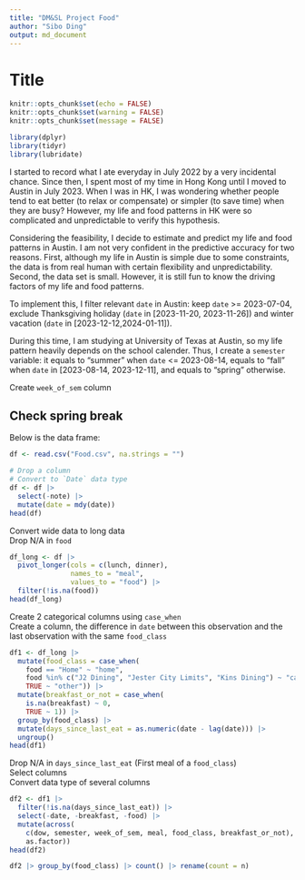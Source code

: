 ```yaml
---
title: "DM&SL Project Food"
author: "Sibo Ding"
output: md_document
---
```


# Title

```r
knitr::opts_chunk$set(echo = FALSE)
knitr::opts_chunk$set(warning = FALSE)
knitr::opts_chunk$set(message = FALSE)

library(dplyr)
library(tidyr)
library(lubridate)
```

I started to record what I ate everyday in July 2022 by a very incidental chance. Since then, I spent most of my time in Hong Kong until I moved to Austin in July 2023. When I was in HK, I was wondering whether people tend to eat better (to relax or compensate) or simpler (to save time) when they are busy? However, my life and food patterns in HK were so complicated and unpredictable to verify this hypothesis.  

Considering the feasibility, I decide to estimate and predict my life and food patterns in Austin. I am not very confident in the predictive accuracy for two reasons. First, although my life in Austin is simple due to some constraints, the data is from real human with certain flexibility and unpredictability. Second, the data set is small. However, it is still fun to know the driving factors of my life and food patterns.  

To implement this, I filter relevant `date` in Austin: keep `date` >= 2023-07-04, exclude Thanksgiving holiday (`date` in [2023-11-20, 2023-11-26]) and winter vacation (`date` in [2023-12-12,2024-01-11]).  

During this time, I am studying at University of Texas at Austin, so my life pattern heavily depends on the school calender. Thus, I create a `semester` variable: it equals to "summer" when `date` <= 2023-08-14, equals to "fall" when `date` in [2023-08-14, 2023-12-11], and equals to "spring" otherwise.  

Create `week_of_sem` column

## Check spring break




Below is the data frame:
```r
df <- read.csv("Food.csv", na.strings = "")

# Drop a column
# Convert to `Date` data type
df <- df |>
  select(-note) |>
  mutate(date = mdy(date))
head(df)
```

Convert wide data to long data  
Drop N/A in `food`
```r
df_long <- df |>
  pivot_longer(cols = c(lunch, dinner),
               names_to = "meal", 
               values_to = "food") |>
  filter(!is.na(food))
head(df_long)
```

Create 2 categorical columns using `case_when`  
Create a column, the difference in `date` between this observation and the last observation with the same `food_class`
```r
df1 <- df_long |> 
  mutate(food_class = case_when(
    food == "Home" ~ "home",
    food %in% c("J2 Dining", "Jester City Limits", "Kins Dining") ~ "canteen",
    TRUE ~ "other")) |>
  mutate(breakfast_or_not = case_when(
    is.na(breakfast) ~ 0,
    TRUE ~ 1)) |>
  group_by(food_class) |>
  mutate(days_since_last_eat = as.numeric(date - lag(date))) |>
  ungroup()
head(df1)
```

Drop N/A in `days_since_last_eat` (First meal of a `food_class`)  
Select columns  
Convert data type of several columns
```r
df2 <- df1 |> 
  filter(!is.na(days_since_last_eat)) |>
  select(-date, -breakfast, -food) |>
  mutate(across(
    c(dow, semester, week_of_sem, meal, food_class, breakfast_or_not),
    as.factor))
head(df2)
```

```r
df2 |> group_by(food_class) |> count() |> rename(count = n)
```







